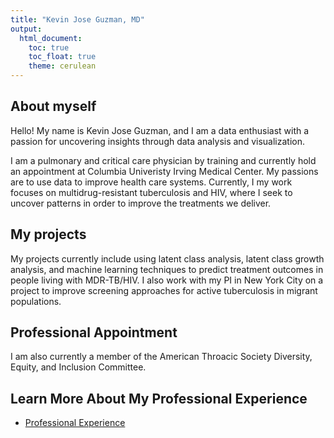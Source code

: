 ```yaml
---
title: "Kevin Jose Guzman, MD"
output: 
  html_document:
    toc: true
    toc_float: true
    theme: cerulean
---
```


## About myself 

Hello! My name is Kevin Jose Guzman, and I am a data enthusiast with a passion for uncovering insights through data analysis and visualization. 

I am a pulmonary and critical care physician by training and currently hold an appointment at Columbia Univeristy Irving Medical Center. My passions are to use data to improve health care systems. Currently, I my work focuses on multidrug-resistant tuberculosis and HIV, where I seek to uncover patterns in order to improve the treatments we deliver. 

## My projects 

My projects currently include using latent class analysis, latent class growth analysis, and machine learning techniques to predict treatment outcomes in people living with MDR-TB/HIV. I also work with my PI in New York City on a project to improve screening approaches for active tuberculosis in migrant populations.

## Professional Appointment 

I am also currently a member of the American Throacic Society Diversity, Equity, and Inclusion Committee. 

## Learn More About My Professional Experience
* [Professional Experience](professional.html)

